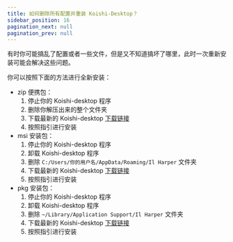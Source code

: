 ```yaml
---
title: 如何删除所有配置并重装 Koishi-Desktop？
sidebar_position: 16
pagination_next: null
pagination_prev: null
---
```



<FaqPre />

有时你可能搞乱了配置或者一些文件，但是又不知道搞坏了哪里，此时一次重新安装可能会解决这些问题。

你可以按照下面的方法进行全新安装：

- zip 便携包：
  1. 停止你的 Koishi-desktop 程序
  2. 删除你解压出来的整个文件夹
  3. 下载最新的 Koishi-desktop [下载链接](https://koishi.chat/manual/starter/)
  4. 按照指引进行安装
- msi 安装包：
  1. 停止你的 Koishi-desktop 程序
  2. 卸载 Koishi-desktop 程序
  3. 删除 `C:/Users/你的用户名/AppData/Roaming/Il Harper` 文件夹
  4. 下载最新的 Koishi-desktop [下载链接](https://koishi.chat/manual/starter/)
  5. 按照指引进行安装
- pkg 安装包：
  1. 停止你的 Koishi-desktop 程序
  2. 卸载 Koishi-desktop 程序
  3. 删除 `~/Library/Application Support/Il Harper` 文件夹
  4. 下载最新的 Koishi-desktop [下载链接](https://koishi.chat/manual/starter/)
  5. 按照指引进行安装
<FaqPost />
